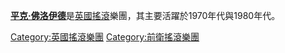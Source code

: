 {{noteTA
|T=zh-hans:平克·弗洛伊德; zh-hant:平克·佛洛伊德;
|1=zh-hans:弗洛伊德; zh-hant:佛洛伊德;
}}
'''[[平克·佛洛伊德|平克·佛洛伊德]]'''是[[英國|英國]][[搖滾樂|搖滾]]樂團，其主要活躍於1970年代與1980年代。
{{Commons cat|Pink Floyd}}

{{DEFAULTSORT:Pink Floyd}}
[[Category:英國搖滾樂團|Category:英國搖滾樂團]]
[[Category:前衛搖滾樂團‎|Category:前衛搖滾樂團‎]]
